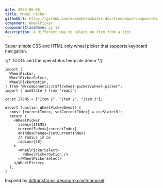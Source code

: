 ```yaml
---
date: 2025-06-06
title: Wheel Picker
githubUrl: https://github.com/mxkaske/mxkaske.dev/tree/main/components/craft/wheel-picker/wheel-picker.tsx
component: WheelPicker
componentClassName: py-12
description: A different way to select an item from a list.
---
```


<CraftWrapper>
  <WheelPicker />
</CraftWrapper>

Super simple CSS and HTML only wheel picker that supports keyboard navigation.

{/* TODO: add the openstatus template demo */}

```tsx
import {
  WheelPicker,
  WheelPickerSelect,
  WheelPickerOption,
} from "@/components/craft/wheel-picker/wheel-picker";
import { useState } from "react";

const ITEMS = ["Item 1", "Item 2", "Item 3"];

export function WheelPickerDemo() {
  const [currentIndex, setCurrentIndex] = useState(0);
  return (
    <WheelPicker
      items={ITEMS}
      currentIndex={currentIndex}
      onIndexChange={setCurrentIndex}
      // radius in px
      radius={28}
    >
      <WheelPickerSelect>
        <WheelPickerOption />
      </WheelPickerSelect>
    </WheelPicker>
  );
}
```

Inspired by [3dtransforms.desandro.com/carousel](https://3dtransforms.desandro.com/carousel).
